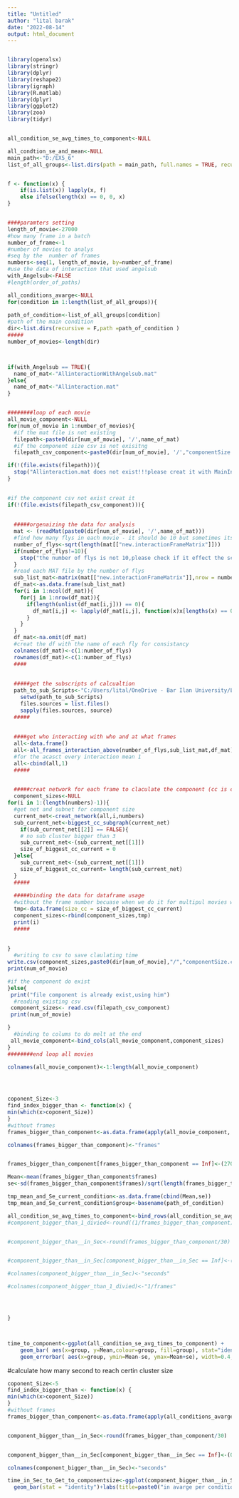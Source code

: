 ```yaml
---
title: "Untitled"
author: "lital barak"
date: "2022-08-14"
output: html_document
---
```



```r


```



```r
library(openxlsx)
library(stringr)
library(dplyr)
library(reshape2)
library(igraph)
library(R.matlab)
library(dplyr)
library(ggplot2)
library(zoo)
library(tidyr)


all_condition_se_avg_times_to_component<-NULL

all_condtion_se_and_mean<-NULL
main_path<-"D:/EX5_6"
list_of_all_groups<-list.dirs(path = main_path, full.names = TRUE, recursive = FALSE)


f <- function(x) {
    if(is.list(x)) lapply(x, f)
    else ifelse(length(x) == 0, 0, x)
}


####paramters setting
length_of_movie<-27000
#how many frame in a batch
number_of_frame<-1
#number of movies to analys
#seq by the  number of frames
numbers<-seq(1, length_of_movie, by=number_of_frame)
#use the data of interaction that used angelsub
with_Angelsub<-FALSE
#length(order_of_paths)

all_conditions_avarge<-NULL
for(condition in 1:length(list_of_all_groups)){
  
path_of_condition<-list_of_all_groups[condition]
#path of the main condition
dir<-list.dirs(recursive = F,path =path_of_condition )
#####
number_of_movies<-length(dir)



if(with_Angelsub == TRUE){
  name_of_mat<-"AllinteractionWithAngelsub.mat"
}else{
  name_of_mat<-"Allinteraction.mat"
}


########loop of each movie
all_movie_component<-NULL
for(num_of_movie in 1:number_of_movies){
  #if the mat file is not existing
  filepath<-paste0(dir[num_of_movie], '/',name_of_mat)
  #if the component size csv is not exisitng
  filepath_csv_component<-paste0(dir[num_of_movie], '/',"componentSize.csv")

if(!(file.exists(filepath))){
  stop("Allinteraction.mat does not exist!!!please creat it with MainInteractionAllAngelSub.m ")
}

  
#if the component csv not exist creat it
if(!(file.exists(filepath_csv_component))){
  
  
  #####orgenaizing the data for analysis
  mat <- (readMat(paste0(dir[num_of_movie], '/',name_of_mat)))
  #find how many flys in each movie - it should be 10 but sometimes its less
  number_of_flys<-sqrt(length(mat[["new.interactionFrameMatrix"]]))
  if(number_of_flys!=10){
    stop("the number of flys is not 10,please check if it effect the script somehow and why its not 10")
  }
  #read each MAT file by the number of flys
  sub_list_mat<-matrix(mat[["new.interactionFrameMatrix"]],nrow = number_of_flys, ncol = number_of_flys)
  df_mat<-as.data.frame(sub_list_mat)
  for(i in 1:ncol(df_mat)){
    for(j in 1:nrow(df_mat)){
      if(length(unlist(df_mat[i,j])) == 0){
        df_mat[i,j] <- lapply(df_mat[i,j], function(x)x[lengths(x) == 0] <- 0)
      }
    }
  }
  df_mat<-na.omit(df_mat)
  #creat the df with the name of each fly for consistancy
  colnames(df_mat)<-c(1:number_of_flys)
  rownames(df_mat)<-c(1:number_of_flys)
  ####
  
  
  #####get the subscripts of calcualtion
  path_to_sub_Scripts<-"C:/Users/lital/OneDrive - Bar Ilan University/Lital/code/interactions_network/dynamic/sub_scripts"
    setwd(path_to_sub_Scripts)
    files.sources = list.files()
    sapply(files.sources, source)
  #####
    
    
  ####get who interacting with who and at what frames 
  all<-data.frame()
  all<-all_frames_interaction_above(number_of_flys,sub_list_mat,df_mat)
  #for the acasct every interaction mean 1 
  all<-cbind(all,1)
  ##### 

  
  #####creat network for each frame to claculate the component (cc is compnent)
  component_sizes<-NULL
for(i in 1:(length(numbers)-1)){
  #get net and subnet for component size
  current_net<-creat_network(all,i,numbers)
  sub_current_net<-biggest_cc_subgraph(current_net)
    if(sub_current_net[[2]] == FALSE){
    # no sub cluster bigger than 3
    sub_current_net<-(sub_current_net[[1]])
    size_of_biggest_cc_current = 0
  }else{
    sub_current_net<-(sub_current_net[[1]])
    size_of_biggest_cc_current= length(sub_current_net)
  }
  #####
  
  #####binding the data for dataframe usage
  #without the frame number becuase when we do it for multipul movies we want to cbind and than do melt
  tmp<-data.frame(size_cc = size_of_biggest_cc_current)
  component_sizes<-rbind(component_sizes,tmp)
  print(i)
  #####
  
  
}
  #writing to csv to save claulating time
write.csv(component_sizes,paste0(dir[num_of_movie],"/","componentSize.csv"), row.names = FALSE)
print(num_of_movie)

#if the component do exist
}else{
 print("file component is already exist,using him")
  #reading existing csv
 component_sizes<- read.csv(filepath_csv_component)
 print(num_of_movie)

}
  #binding to colums to do melt at the end
 all_movie_component<-bind_cols(all_movie_component,component_sizes)
}
########end loop all movies
 
colnames(all_movie_component)<-1:length(all_movie_component)




coponent_Size<-3
find_index_bigger_than <- function(x) {
min(which(x>coponent_Size))
}
#without frames
frames_bigger_than_component<-as.data.frame(apply(all_movie_component, 2, find_index_bigger_than))

colnames(frames_bigger_than_component)<-"frames"


frames_bigger_than_component[frames_bigger_than_component == Inf]<-(27000)

Mean<-mean(frames_bigger_than_component$frames)
se<-sd(frames_bigger_than_component$frames)/sqrt(length(frames_bigger_than_component$frames))

tmp_mean_and_Se_current_condition<-as.data.frame(cbind(Mean,se))
tmp_mean_and_Se_current_condition$group<-basename(path_of_condition)

all_condition_se_avg_times_to_component<-bind_rows(all_condition_se_avg_times_to_component,tmp_mean_and_Se_current_condition)
#component_bigger_than_1_divied<-round((1/frames_bigger_than_component),4)


#component_bigger_than__in_Sec<-round(frames_bigger_than_component/30)


#component_bigger_than__in_Sec[component_bigger_than__in_Sec == Inf]<-(0)

#colnames(component_bigger_than__in_Sec)<-"seconds"

#colnames(component_bigger_than_1_divied)<-"1/frames"




}



time_to_component<-ggplot(all_condition_se_avg_times_to_component) +
    geom_bar( aes(x=group, y=Mean,colour=group, fill=group), stat="identity", alpha=0.7)+scale_colour_manual(values = c("Females_Mated"="red", "Females_Grouped"="darkmagenta", "Females_Singles"="deeppink1", "Males_Grouped"="orange","Males_Mated"="dodgerblue3","Males_Singles"="chartreuse4"))  + scale_fill_manual(values = c("Females_Mated"="red", "Females_Grouped"="darkmagenta", "Females_Singles"="deeppink1", "Males_Grouped"="orange","Males_Mated"="dodgerblue3","Males_Singles"="chartreuse4"))+
    geom_errorbar( aes(x=group, ymin=Mean-se, ymax=Mean+se), width=0.4, colour="black", alpha=0.9, size=1.3)+labs(title=paste0("in avarge per condition frames to get to component size of ",coponent_Size), x ="condition", y = "frames")

```

#calculate how many second to reach certin cluster size

```r


coponent_Size<-5
find_index_bigger_than <- function(x) {
min(which(x>coponent_Size))
}
#without frames
frames_bigger_than_component<-as.data.frame(apply(all_conditions_avarge[,-7], 2, find_index_bigger_than))


component_bigger_than__in_Sec<-round(frames_bigger_than_component/30)


component_bigger_than__in_Sec[component_bigger_than__in_Sec == Inf]<-(0)

colnames(component_bigger_than__in_Sec)<-"seconds"

time_in_Sec_to_Get_to_componentsize<-ggplot(component_bigger_than__in_Sec, aes(x=rownames(component_bigger_than__in_Sec), y=seconds)) + 
  geom_bar(stat = "identity")+labs(title=paste0("in avarge per condition time in seconds to get to component size of ",coponent_Size), x ="condition", y = "time(sec)")
```
